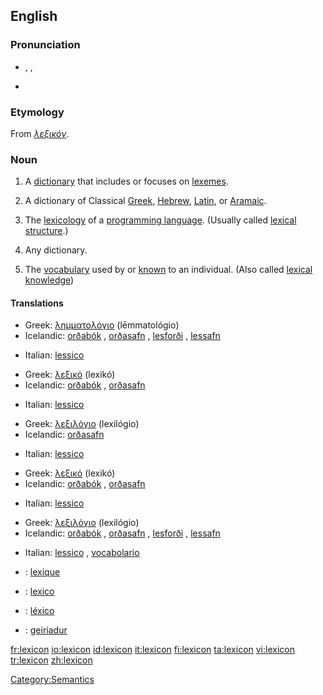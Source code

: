 {{was wotd|2006|December|12}}
{{wikipedia|dab=lexicon (disambiguation)|lexicon}}
==English==

===Pronunciation===
* {{enPR|lĕ'ksĭkŏn}}, {{IPA|/ˈleksɪkɑn/}}, {{SAMPA|/"leksIkQn/}}
* {{audio|en-us-lexicon.ogg|Audio (US)}}

===Etymology===
From {{AGr.}} ''[[λεξικόν]]''.

===Noun===
{{wikipedia}}
{{en-noun}}

# {{linguistics}} A [[dictionary]] that includes or focuses on [[lexeme]]s.
# A dictionary of Classical [[Greek]], [[Hebrew]], [[Latin]], or [[Aramaic]].
# {{programming}} The [[lexicology]] of a [[programming language]]. (Usually called [[lexical structure]].)
# {{rare}} Any dictionary.
# The [[vocabulary]] used by or [[know]]n to an individual. (Also called [[lexical knowledge]])

====Translations====
{{trans-top|dictionary of lexemes}}
* Greek: [[λημματολόγιο]] (lēmmatológio) {{n}}
* Icelandic: [[orðabók]] {{f}}, [[orðasafn]] {{n}}, [[lesforði]] {{m}}, [[lessafn]] {{n}}
{{trans-mid}}
* Italian: [[lessico]] {{m}}
{{trans-bottom}}

{{trans-top|dictionary of Classical Greek, Hebrew, Latin, or Aramaic}}
* Greek: [[λεξικό]] (lexikó) {{n}}
* Icelandic: [[orðabók]] {{f}}, [[orðasafn]] {{n}}
{{trans-mid}}
* Italian: [[lessico]] {{m}}
{{trans-bottom}}

{{trans-top|lexicology of a programming language}}
* Greek: [[λεξιλόγιο]] (lexilógio) {{n}}
* Icelandic: [[orðasafn]] {{n}}
{{trans-mid}}
* Italian: [[lessico]] {{m}}
{{trans-bottom}}

{{trans-top|(rare) any dictionary}}
* Greek: [[λεξικό]] (lexikó) {{n}}
* Icelandic: [[orðabók]] {{f}}, [[orðasafn]] {{n}}
{{trans-mid}}
* Italian: [[lessico]] {{m}}
{{trans-bottom}}

{{trans-top|vocabulary used by an individual}}
* Greek: [[λεξιλόγιο]] (lexilógio) {{n}}
* Icelandic: [[orðabók]] {{f}}, [[orðasafn]] {{n}}, [[lesforði]] {{m}}, [[lessafn]] {{n}}
{{trans-mid}}
* Italian: [[lessico]] {{m}}, [[vocabolario]] {{m}}
{{trans-bottom}}

{{checktrans-top}}
* {{ttbc|French}}: [[lexique]] {{m}}
* {{ttbc|Interlingua}}: [[lexico]]
* {{ttbc|Portuguese}}: [[léxico]] {{m}}
* {{ttbc|Welsh}}: [[geiriadur]] {{m}}
{{trans-bottom}}

[[Category:Lexicons| ]]
[[Category:Semantics]]

[[fr:lexicon]]
[[io:lexicon]]
[[id:lexicon]]
[[it:lexicon]]
[[fi:lexicon]]
[[ta:lexicon]]
[[vi:lexicon]]
[[tr:lexicon]]
[[zh:lexicon]]
